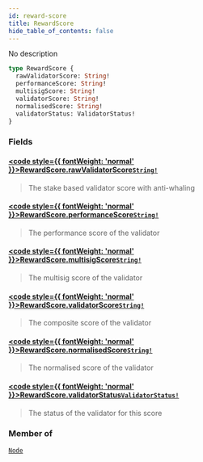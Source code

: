 ```yaml
---
id: reward-score
title: RewardScore
hide_table_of_contents: false
---
```








No description

```graphql
type RewardScore {
  rawValidatorScore: String!
  performanceScore: String!
  multisigScore: String!
  validatorScore: String!
  normalisedScore: String!
  validatorStatus: ValidatorStatus!
}
```


### Fields

#### [<code style={{ fontWeight: 'normal' }}>RewardScore.<b>rawValidatorScore</b></code>](#)<Bullet />[`String!`](/docs/testnet/graphql/scalars/string) <Badge class="secondary" text="non-null"/> <Badge class="secondary" text="scalar"/>
> The stake based validator score with anti-whaling
> 

#### [<code style={{ fontWeight: 'normal' }}>RewardScore.<b>performanceScore</b></code>](#)<Bullet />[`String!`](/docs/testnet/graphql/scalars/string) <Badge class="secondary" text="non-null"/> <Badge class="secondary" text="scalar"/>
> The performance score of the validator
> 

#### [<code style={{ fontWeight: 'normal' }}>RewardScore.<b>multisigScore</b></code>](#)<Bullet />[`String!`](/docs/testnet/graphql/scalars/string) <Badge class="secondary" text="non-null"/> <Badge class="secondary" text="scalar"/>
> The multisig score of the validator
> 

#### [<code style={{ fontWeight: 'normal' }}>RewardScore.<b>validatorScore</b></code>](#)<Bullet />[`String!`](/docs/testnet/graphql/scalars/string) <Badge class="secondary" text="non-null"/> <Badge class="secondary" text="scalar"/>
> The composite score of the validator
> 

#### [<code style={{ fontWeight: 'normal' }}>RewardScore.<b>normalisedScore</b></code>](#)<Bullet />[`String!`](/docs/testnet/graphql/scalars/string) <Badge class="secondary" text="non-null"/> <Badge class="secondary" text="scalar"/>
> The normalised score of the validator
> 

#### [<code style={{ fontWeight: 'normal' }}>RewardScore.<b>validatorStatus</b></code>](#)<Bullet />[`ValidatorStatus!`](/docs/testnet/graphql/enums/validator-status) <Badge class="secondary" text="non-null"/> <Badge class="secondary" text="enum"/>
> The status of the validator for this score
> 



### Member of

[`Node`](/docs/testnet/graphql/objects/node)  <Badge class="secondary" text="object"/>



